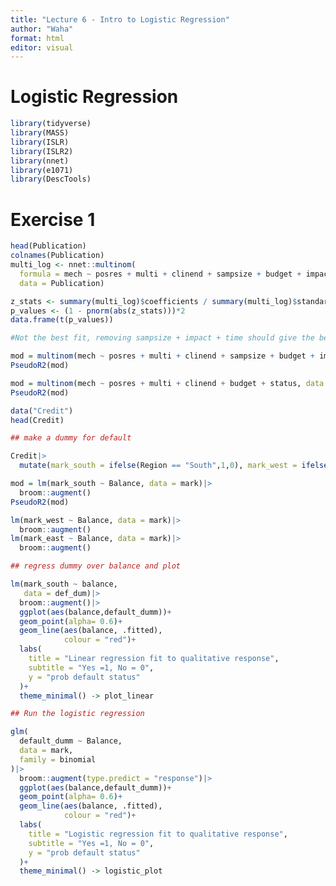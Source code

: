 ---
title: "Lecture 6 - Intro to Logistic Regression"
author: "Waha"
format: html
editor: visual
---

# Logistic Regression

```{r}
library(tidyverse)
library(MASS)
library(ISLR)
library(ISLR2)
library(nnet)
library(e1071)
library(DescTools)
```

# Exercise 1

```{r}
head(Publication)
colnames(Publication)
multi_log <- nnet::multinom(
  formula = mech ~ posres + multi + clinend + sampsize + budget + impact + time + status, 
  data = Publication)

z_stats <- summary(multi_log)$coefficients / summary(multi_log)$standard.errors
p_values <- (1 - pnorm(abs(z_stats)))*2
data.frame(t(p_values))

#Not the best fit, removing sampsize + impact + time should give the best fit. 

mod = multinom(mech ~ posres + multi + clinend + sampsize + budget + impact + time + status, data = Publication, model = TRUE)
PseudoR2(mod)

mod = multinom(mech ~ posres + multi + clinend + budget + status, data = Publication, model = TRUE)
PseudoR2(mod)
```

```{r}
data("Credit")
head(Credit)

## make a dummy for default

Credit|>
  mutate(mark_south = ifelse(Region == "South",1,0), mark_west = ifelse(Region == "West",1,0), mark_east = ifelse(Region == "East",1,0)) -> mark

mod = lm(mark_south ~ Balance, data = mark)|>
  broom::augment()
PseudoR2(mod)

lm(mark_west ~ Balance, data = mark)|>
  broom::augment()
lm(mark_east ~ Balance, data = mark)|>
  broom::augment()

## regress dummy over balance and plot 

lm(mark_south ~ balance, 
   data = def_dum)|>
  broom::augment()|>
  ggplot(aes(balance,default_dumm))+
  geom_point(alpha= 0.6)+
  geom_line(aes(balance, .fitted),
            colour = "red")+
  labs(
    title = "Linear regression fit to qualitative response",
    subtitle = "Yes =1, No = 0",
    y = "prob default status"
  )+
  theme_minimal() -> plot_linear

## Run the logistic regression

glm(
  default_dumm ~ Balance,
  data = mark,
  family = binomial
)|>
  broom::augment(type.predict = "response")|>
  ggplot(aes(balance,default_dumm))+
  geom_point(alpha= 0.6)+
  geom_line(aes(balance, .fitted),
            colour = "red")+
  labs(
    title = "Logistic regression fit to qualitative response",
    subtitle = "Yes =1, No = 0",
    y = "prob default status"
  )+
  theme_minimal() -> logistic_plot
```

```{r}

```

```{r}

```
